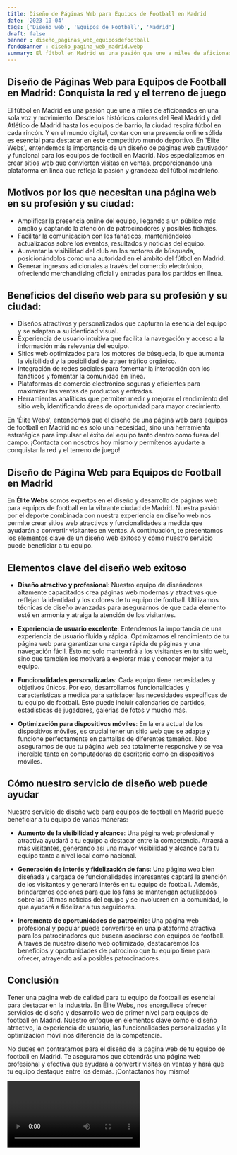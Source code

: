```yaml
---
title: Diseño de Páginas Web para Equipos de Football en Madrid
date: '2023-10-04'
tags: ['Diseño web', 'Equipos de Football', 'Madrid']
draft: false
banner : diseño_paginas_web_equiposdefootball
fondoBanner : diseño_pagina_web_madrid.webp
summary: El fútbol en Madrid es una pasión que une a miles de aficionados en una sola voz y movimiento. Desde los históricos colores del Real Madrid y del Atlético de Madrid hasta los equipos de barrio, la ciudad respira fútbol en cada rincón. Y en el mundo digital, contar con una presencia online sólida es esencial para destacar en este competitivo mundo deportivo. En 'Élite Webs', entendemos la importancia de un diseño de páginas web cautivador y funcional para los equipos de football en Madrid. Nos especializamos en crear sitios web que convierten visitas en ventas, proporcionando una plataforma en línea que refleja la pasión y grandeza del fútbol madrileño.
---
```


## Diseño de Páginas Web para Equipos de Football en Madrid: Conquista la red y el terreno de juego

El fútbol en Madrid es una pasión que une a miles de aficionados en una sola voz y movimiento. Desde los históricos colores del Real Madrid y del Atlético de Madrid hasta los equipos de barrio, la ciudad respira fútbol en cada rincón. Y en el mundo digital, contar con una presencia online sólida es esencial para destacar en este competitivo mundo deportivo. En 'Élite Webs', entendemos la importancia de un diseño de páginas web cautivador y funcional para los equipos de football en Madrid. Nos especializamos en crear sitios web que convierten visitas en ventas, proporcionando una plataforma en línea que refleja la pasión y grandeza del fútbol madrileño.

## Motivos por los que necesitan una página web en su profesión y su ciudad:

- Amplificar la presencia online del equipo, llegando a un público más amplio y captando la atención de patrocinadores y posibles fichajes.
- Facilitar la comunicación con los fanáticos, manteniéndolos actualizados sobre los eventos, resultados y noticias del equipo.
- Aumentar la visibilidad del club en los motores de búsqueda, posicionándolos como una autoridad en el ámbito del fútbol en Madrid.
- Generar ingresos adicionales a través del comercio electrónico, ofreciendo merchandising oficial y entradas para los partidos en línea.

## Beneficios del diseño web para su profesión y su ciudad:

- Diseños atractivos y personalizados que capturan la esencia del equipo y se adaptan a su identidad visual.
- Experiencia de usuario intuitiva que facilita la navegación y acceso a la información más relevante del equipo.
- Sitios web optimizados para los motores de búsqueda, lo que aumenta la visibilidad y la posibilidad de atraer tráfico orgánico.
- Integración de redes sociales para fomentar la interacción con los fanáticos y fomentar la comunidad en línea.
- Plataformas de comercio electrónico seguras y eficientes para maximizar las ventas de productos y entradas.
- Herramientas analíticas que permiten medir y mejorar el rendimiento del sitio web, identificando áreas de oportunidad para mayor crecimiento.

En 'Élite Webs', entendemos que el diseño de una página web para equipos de football en Madrid no es solo una necesidad, sino una herramienta estratégica para impulsar el éxito del equipo tanto dentro como fuera del campo. ¡Contacta con nosotros hoy mismo y permítenos ayudarte a conquistar la red y el terreno de juego!

<GifSeo />

<Cta />

## Diseño de Página Web para Equipos de Football en Madrid

En **Élite Webs** somos expertos en el diseño y desarrollo de páginas web para equipos de football en la vibrante ciudad de Madrid. Nuestra pasión por el deporte combinada con nuestra experiencia en diseño web nos permite crear sitios web atractivos y funcionalidades a medida que ayudarán a convertir visitantes en ventas. A continuación, te presentamos los elementos clave de un diseño web exitoso y cómo nuestro servicio puede beneficiar a tu equipo.

## Elementos clave del diseño web exitoso

- **Diseño atractivo y profesional**: Nuestro equipo de diseñadores altamente capacitados crea páginas web modernas y atractivas que reflejan la identidad y los colores de tu equipo de football. Utilizamos técnicas de diseño avanzadas para asegurarnos de que cada elemento esté en armonía y atraiga la atención de los visitantes.

- **Experiencia de usuario excelente**: Entendemos la importancia de una experiencia de usuario fluida y rápida. Optimizamos el rendimiento de tu página web para garantizar una carga rápida de páginas y una navegación fácil. Esto no solo mantendrá a los visitantes en tu sitio web, sino que también los motivará a explorar más y conocer mejor a tu equipo.

- **Funcionalidades personalizadas**: Cada equipo tiene necesidades y objetivos únicos. Por eso, desarrollamos funcionalidades y características a medida para satisfacer las necesidades específicas de tu equipo de football. Esto puede incluir calendarios de partidos, estadísticas de jugadores, galerías de fotos y mucho más.

- **Optimización para dispositivos móviles**: En la era actual de los dispositivos móviles, es crucial tener un sitio web que se adapte y funcione perfectamente en pantallas de diferentes tamaños. Nos aseguramos de que tu página web sea totalmente responsive y se vea increíble tanto en computadoras de escritorio como en dispositivos móviles.

## Cómo nuestro servicio de diseño web puede ayudar

Nuestro servicio de diseño web para equipos de football en Madrid puede beneficiar a tu equipo de varias maneras:

- **Aumento de la visibilidad y alcance**: Una página web profesional y atractiva ayudará a tu equipo a destacar entre la competencia. Atraerá a más visitantes, generando así una mayor visibilidad y alcance para tu equipo tanto a nivel local como nacional.

- **Generación de interés y fidelización de fans**: Una página web bien diseñada y cargada de funcionalidades interesantes captará la atención de los visitantes y generará interés en tu equipo de football. Además, brindaremos opciones para que los fans se mantengan actualizados sobre las últimas noticias del equipo y se involucren en la comunidad, lo que ayudará a fidelizar a tus seguidores.

- **Incremento de oportunidades de patrocinio**: Una página web profesional y popular puede convertirse en una plataforma atractiva para los patrocinadores que buscan asociarse con equipos de football. A través de nuestro diseño web optimizado, destacaremos los beneficios y oportunidades de patrocinio que tu equipo tiene para ofrecer, atrayendo así a posibles patrocinadores.

## Conclusión

Tener una página web de calidad para tu equipo de football es esencial para destacar en la industria. En Élite Webs, nos enorgullece ofrecer servicios de diseño y desarrollo web de primer nivel para equipos de football en Madrid. Nuestro enfoque en elementos clave como el diseño atractivo, la experiencia de usuario, las funcionalidades personalizadas y la optimización móvil nos diferencia de la competencia.

No dudes en contratarnos para el diseño de la página web de tu equipo de football en Madrid. Te aseguramos que obtendrás una página web profesional y efectiva que ayudará a convertir visitas en ventas y hará que tu equipo destaque entre los demás. ¡Contáctanos hoy mismo!

<Video />

<CtaBot job='Equipos de Football' city='Madrid'/>

<Gmaps query='Madrid+españa+maps' />